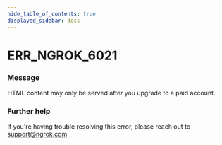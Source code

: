 ```yaml
---
hide_table_of_contents: true
displayed_sidebar: docs
---
```



# ERR_NGROK_6021

### Message

HTML content may only be served after you upgrade to a paid account.

### Further help

If you're having trouble resolving this error, please reach out to [support@ngrok.com](mailto:support@ngrok.com?subject=Help%20with%20ERR_NGROK_6021)

<ErrorDetails error="err_ngrok_6021" />
